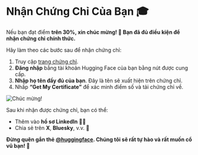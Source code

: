 # Nhận Chứng Chỉ Của Bạn 🎓

Nếu bạn đạt điểm **trên 30%, xin chúc mừng! 👏 Bạn đã đủ điều kiện để nhận chứng chỉ chính thức.**

Hãy làm theo các bước sau để nhận chứng chỉ:

1. Truy cập [trang chứng chỉ](https://huggingface.co/spaces/agents-course/Unit4-Final-Certificate).
2. **Đăng nhập** bằng tài khoản Hugging Face của bạn bằng nút được cung cấp.
3. **Nhập họ tên đầy đủ của bạn**. Đây là tên sẽ xuất hiện trên chứng chỉ.
4. Nhấp **“Get My Certificate”** để xác minh điểm số và tải chứng chỉ về.

<img src="https://huggingface.co/datasets/agents-course/course-images/resolve/main/en/unit4/congrats.png" alt="Chúc mừng!" />

Sau khi nhận được chứng chỉ, bạn có thể:
- Thêm vào **hồ sơ LinkedIn** 🧑‍💼  
- Chia sẻ trên **X**, **Bluesky**, v.v. 🎉

**Đừng quên gắn thẻ [@huggingface](https://huggingface.co/huggingface). Chúng tôi sẽ rất tự hào và rất muốn cổ vũ bạn! 🤗**